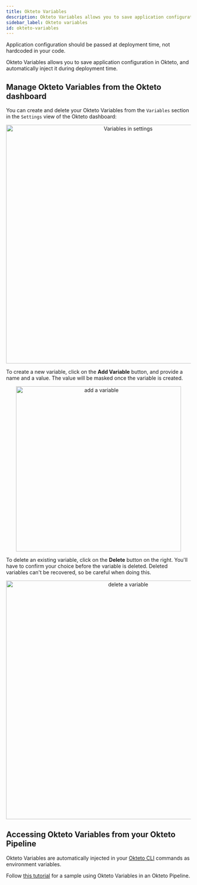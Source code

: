 ```yaml
---
title: Okteto Variables
description: Okteto Variables allows you to save application configuration in Okteto, and automatically inject them during deployment time
sidebar_label: Okteto variables
id: okteto-variables
---
```



Application configuration should be passed at deployment time, not hardcoded in your code.

Okteto Variables allows you to save application configuration in Okteto, and automatically inject it during deployment time.

## Manage Okteto Variables from the Okteto dashboard

You can create and delete your Okteto Variables from the `Variables` section in the `Settings` view of the Okteto dashboard:

<p align="center">
  <Image
    src={require("@site/static/img/variables-sidebar.png").default}
    alt="Variables in settings"
    width="650"
  />
</p>

To create a new variable, click on the **Add Variable** button, and provide a name and a value. The value will be masked once the variable is created.

<p align="center">
  <Image
    src={require("@site/static/img/variables-add.png").default}
    alt="add a variable"
    width="450"
  />
</p>

To delete an existing variable, click on the **Delete** button on the right. You'll have to confirm your choice before the variable is deleted. Deleted variables can't be recovered, so be careful when doing this.

<p align="center">
  <Image
    src={require("@site/static/img/variables-delete.png").default}
    alt="delete a variable"
    width="650"
  />
</p>

## Accessing Okteto Variables from your Okteto Pipeline

Okteto Variables are automatically injected in your [Okteto CLI](core/using-okteto-cli.mdx) commands as environment variables.

Follow [this tutorial](https://github.com/okteto/pipeline-with-generated-secrets) for a sample using Okteto Variables in an Okteto Pipeline.
